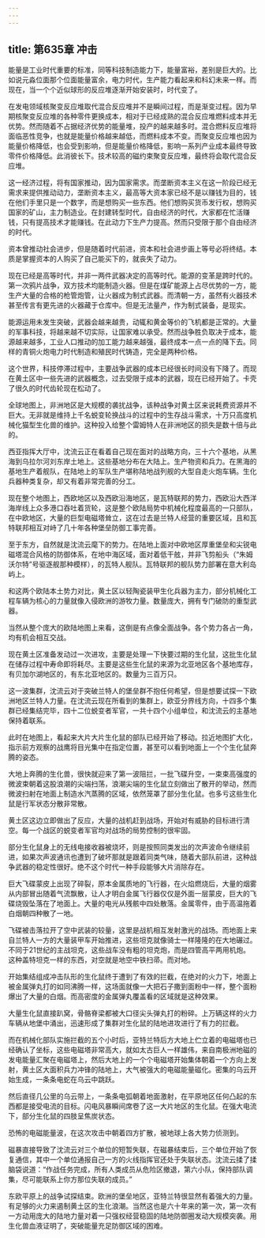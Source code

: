 ```yaml
---
---
---
```

title: 第635章 冲击
---



能量是工业时代重要的标准，同等科技制造能力下，能量富裕，差别是巨大的。比如说元淼位面那个位面能量富余，电力时代，生产能力看起来和科幻未来一样。而现在，当一个个近似球形的反应堆逐渐开始安装时，时代变了。

在发电领域核聚变反应堆取代混合反应堆并不是瞬间过程，而是渐变过程。因为早期核聚变反应堆的各种零件更换成本，相对于已经成熟的混合反应堆燃料成本并无优势。然而随着不占据经济优势的能量堆，投产的越来越多时。混合燃料反应堆将面临恶性竞争，也就是能量价格越来越低，而燃料成本不变。而聚变反应堆也因为能量价格降低，也会受到影响，但是能量价格降低，影响一系列产业成本最终导致零件价格降低。此消彼长下。技术较高的磁约束聚变反应堆，最终将会取代混合反应堆。

这一经济过程，将有国家推动，因为国家需求。而垄断资本主义在这一阶段已经无需求来提供推动动力，垄断资本主义，最高等大资本家已经不是以赚钱为目的，钱在他们手里只是一个数字，而是想购买一些东西。他们想购买货币发行权，想购买国家的矿山，主力制造业。在封建转型时代，自由经济的时代，大家都在忙活赚钱，只有提高技术才能赚钱。在此动力下生产力提高。然而只受限于那个自由经济的时代。

资本曾推动社会进步，但是随着时代前进，资本和社会进步画上等号必将终结。本质是掌握资本的人购买了自己能买下的，就丧失了动力。

现在已经是高等时代，并非一两件武器决定的高等时代。能源的变革是跨时代的。第一次鸦片战争，双方技术均能制造火器。但是在煤矿能源上占尽优势的一方，能生产大量的合格的枪管炮管，让火器成为制式武器。而清朝一方，虽然有火器技术甚至传言有更先进的火器藏于仓库中。但是无法量产，作为制式装备，是现实。

能源运用未发生突破，武器会越来越贵，动辄和黄金等价的飞机都是正常的。大量的军事科技，将越来越不切实际，让国家难以承受。然而战争胜负取决于成本，能源越来越多，工业人口推动的加工能力越来越强，最终成本一点一点的降下去。同样的青铜火炮电力时代制造和殖民时代铸造，完全是两种价格。

这个世界，科技停滞过程中，主要战争武器的成本已经很长时间没有下降了。而现在黄土区中一些先进的武器概念，过去受限于成本的武器，现在已经开始了。卡壳了很久的时代齿轮现在松动了。

全球地图上，非洲地区是大规模的袭扰战争，该种战争对黄土区来说耗费资源并不巨大。无非就是维持上千名蜕变轮换战斗的过程中的生存战斗需求，十万只高度机械化猫型生化兽的维护。这种投入给整个雷姆特人在非洲地区的损失是数十倍与此的。

西亚指挥大厅中，沈流云正在看着自己现在面对的战略方向，三十六个基地，从黑海到乌拉尔河刘东岸土地上。这些基地分布在大陆上。生产物资和兵力。在黑海的基地生产着舰队，在陆地上的军队生产堪称陆地战列舰的大型自走火炮车辆。生化兵器种类复杂，却又有着非常完善的分工。

现在整个地图上，西欧地区以及西欧沿海地区，是瓦特联邦的势力，西欧沿大西洋海岸线上众多港口吞吐着货轮，这是整个欧陆局势中机械化程度最高的一只部队，在中欧地区，大量的巨型电磁塔耸立，这在过去是兰特人经营的重要区域，且和瓦特联邦相互对峙了几十年各种堡垒防御工事完善。

至于东方，自然就是沈流云麾下的势力。在陆地上面对中欧地区厚重堡垒和尖锐电磁塔混合风格的防御体系，在地中海区域，面对着低干舷，并非飞剪船头（“朱姆沃尔特”号驱逐舰那种模样），的瓦特人舰队。瓦特联邦的舰队势力部署在意大利岛屿上。

和这两个欧陆本土势力对比，黄土区以轻陶瓷装甲生化兵器为主力，部分机械化工程车辆为核心的力量就像入侵欧洲的游牧力量。数量庞大，拥有专门破防的重型武器。

当然从整个庞大的欧陆地图上来看，这倒是有点像全面战争。各个势力各占一角，均有机会相互交战。

现在黄土区准备发动过一次进攻，主要是处理一下快要过期的生化鼠，这批生化鼠在储存过程中寿命即将耗尽。主要是这些生化鼠的来源为北亚地区各个基地库存，有贝加尔湖地区的，有东北亚地区的。数量为三百万只。

这一波集群，沈流云对于突破兰特人的堡垒群不抱任何希望，但是想要试探一下欧洲地区兰特人力量。在沈流云现在所看到的集群上，欧亚分界线方向，十四多个集群已经集结完毕，四十二位蜕变者军官，一共十四个小组单位，和沈流云的主基地保持着联系。

此时在地图上，看起来大片大片生化鼠的部队已经开始了移动。拉近地图扩大化，指示前方观察的战鹰将目光集中在指定位置，甚至可以看到地面上一个个生化鼠奔腾的姿态。

大地上奔腾的生化兽，很快就迎来了第一波阻拦，一批飞碟升空，一束束高强度的微波束朝着这股浪潮的尖端扫荡，浪潮尖端的生化鼠立刻做出了散开的举动，然而微波扫射在地面上制造水汽蒸腾的区域，依然笼罩了部分生化鼠。也多亏这些生化鼠是行军状态分散非常散。

黄土区这边立即做出了反应，大量的战机赶到战场，开始对有威胁的目标进行清空。每一个战区的蜕变者军官均对战场的局势控制的很牢固。

部分生化鼠身上的无线电接收器被烧坏，则是按照同类发出的次声波命令继续前进，如果次声波通讯也遭到了破坏那就是跟着同类气味，随着大部队前进，这种战争武器的稳定性很好。绝不这个时代一种手段能够大片消除存在。

巨大飞碟蒙皮上出现了碎裂，原本金属质地的飞行器，在火焰燃烧后，大量的烟雾从内部冒出随着气流飘散，让人才明白金属飞行器仅仅是外面一层蒙皮，巨大的飞碟烧毁坠落在了地面上。大量的电光从残骸中四处散落。金属零件，由于高温拖着白烟朝四种散了一地。

飞碟被击落拉开了空中武装的较量，这里是战机相互发射激光的战场。而地面上来自兰特人一方的大量装甲车开始推进，这些坦克就像骑士一样隆隆的在大地碾过。不同于21世纪的主战坦克，这些战车没有粗的坦克炮，而是四管高平两用机炮。这种盖特坦克一样的东西，对空就是地空中铁扫帚。而对地。

开始集结组成冲击队形的生化鼠终于遭到了有效的拦截，在绝对的火力下，地面上被金属弹丸打的如同沸腾一样，这场面就像一大把石子撒到面粉中一样，整个面粉爆出了大量的白烟。而高密度的金属弹丸覆盖看的区域就是这种效果。

大量生化鼠直接趴窝，骨骼脊梁都被大口径尖头弹丸打的粉碎。上万辆这样的火力车辆从地堡中涌出，迅速形成了集群对生化鼠的陆地进攻进行了有力的拦截。

而在机械化部队实施拦截的五个小时后，亚特兰特后方大地上伫立着的电磁塔也已经确认了坐标，这些电磁塔非常高大，就如太古巨人一样雄伟，来自南极洲地磁的发电能量汇聚在电磁塔上，然后大地上的一个个电磁塔开始集体朝着一个方向上发射，黄土区大面积兵力冲锋的陆地上，大气被强大的电磁能量磁化。密集的乌云开始生成，一条条电蛇在乌云中跳跃。

然后直径几公里的乌云带上，一条条电弧朝着地面激射，在平原地区任何凸起的东西都是接受电流的目标。闪电风暴瞬间席卷了这一大片地区的生化鼠。在强大电流下，部分生化鼠的四肢呈焦炭状态。

恐怖的电磁能量波，在这次攻击中朝着四方扩散，被地球上各大势力侦测到。

磁暴直接导致了沈流云对三个单位的短暂失联，在磁暴结束后，三个单位开始了恢复通信，其中一个单位通报自己一方的火线指挥官还处于失联状态。沈流云揉了揉脑袋说道：“作战任务完成，所有人类成员从危险区撤退，第六小队，保持部队调集，尽可能联系上你方那位失联的成员。”

东欧平原上的战争试探结束。欧洲的堡垒地区，亚特兰特很显然有着强大的力量。有足够的火力来遏制黄土区的生化浪潮。当然这也是六十年来的第一次，第一次有一方动用庞大的陆地力量对着一只强权经营稳固的陆地防御圈发动大规模突袭。用生化兽血液证明了，突破能量充足防御区域的困难。